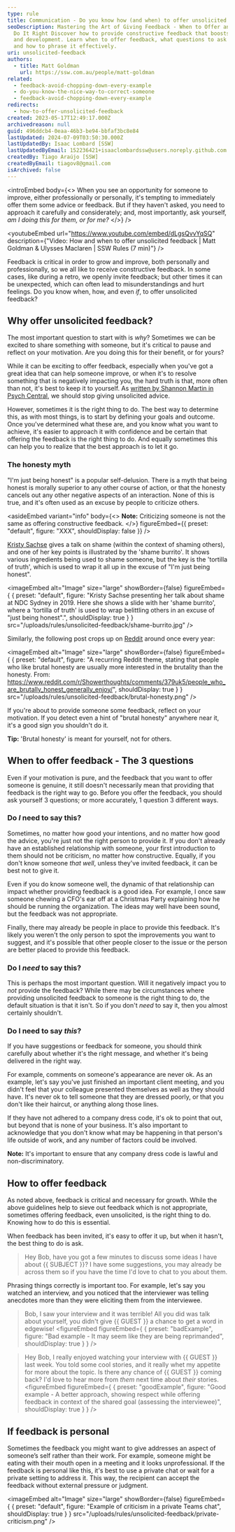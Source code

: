 ```yaml
---
type: rule
title: Communication - Do you know how (and when) to offer unsolicited feedback?
seoDescription: Mastering the Art of Giving Feedback - When to Offer and How to
  Do It Right Discover how to provide constructive feedback that boosts growth
  and development. Learn when to offer feedback, what questions to ask yourself,
  and how to phrase it effectively.
uri: unsolicited-feedback
authors:
  - title: Matt Goldman
    url: https://ssw.com.au/people/matt-goldman
related:
  - feedback-avoid-chopping-down-every-example
  - do-you-know-the-nice-way-to-correct-someone
  - feedback-avoid-chopping-down-every-example
redirects:
  - how-to-offer-unsolicited-feedback
created: 2023-05-17T12:49:17.000Z
archivedreason: null
guid: 496ddcb4-0eaa-46b3-be94-bbfaf3bc8e84
lastUpdated: 2024-07-09T03:50:30.000Z
lastUpdatedBy: Isaac Lombard [SSW]
lastUpdatedByEmail: 152236421+isaaclombardssw@users.noreply.github.com
createdBy: Tiago Araújo [SSW]
createdByEmail: tiagov8@gmail.com
isArchived: false
---
```


<introEmbed
  body={<>
When you see an opportunity for someone to improve, either professionally or personally, it's tempting to immediately offer them some advice or feedback. But if they haven't asked, you need to approach it carefully and considerately; and, most importantly, ask yourself, _am I doing this for them, or for me?_
  </>}
/>

<youtubeEmbed url="https://www.youtube.com/embed/dLgsQvvYqSQ" description={"Video: How and when to offer unsolicited feedback | Matt Goldman & Ulysses Maclaren | SSW Rules (7 min)"} />


Feedback is critical in order to grow and improve, both personally and professionally, so we all like to receive constructive feedback. In some cases, like during a retro, we openly invite feedback; but other times it can be unexpected, which can often lead to misunderstandings and hurt feelings. Do you know when, how, and even _if_, to offer unsolicited feedback?

## Why offer unsolicited feedback?

The most important question to start with is _why_? Sometimes we can be excited to share something with someone, but it's critical to pause and reflect on your motivation. Are you doing this for their benefit, or for yours?

While it can be exciting to offer feedback, especially when you've got a great idea that can help someone improve, or when it's to resolve something that is negatively impacting you, the hard truth is that, more often than not, it's best to keep it to yourself. As [written by Shannon Martin in Psych Central](https://psychcentral.com/blog/imperfect/2020/02/its-time-to-stop-giving-unsolicited-advice), we should stop giving unsolicited advice.

However, sometimes it is the right thing to do. The best way to determine this, as with most things, is to start by defining your goals and outcome. Once you've determined what these are, and you know what you want to achieve, it's easier to approach it with confidence and be certain that offering the feedback is the right thing to do. And equally sometimes this can help you to realize that the best approach is to let it go.

### The honesty myth

"I'm just being honest" is a popular self-delusion. There is a myth that being honest is morally superior to any other course of action, or that the honesty cancels out any other negative aspects of an interaction. None of this is true, and it's often used as an excuse by people to criticize others.


<asideEmbed
  variant="info"
  body={<>
    **Note:** Criticizing someone is not the same as offering constructive feedback.
  </>}
  figureEmbed={{
    preset: "default",
    figure: "XXX",
    shouldDisplay: false
  }}
/>


[Kristy Sachse](https://twitter.com/kristysachse) gives a talk on shame (within the context of shaming others), and one of her key points is illustrated by the 'shame burrito'. It shows various ingredients being used to shame someone, but the key is the 'tortilla of truth', which is used to wrap it all up in the excuse of "I'm just being honest".


<imageEmbed
  alt="Image"
  size="large"
  showBorder={false}
  figureEmbed={ {
    preset: "default",
    figure: "Kristy Sachse presenting her talk about shame at NDC Sydney in 2019. Here she shows a slide with her 'shame burrito', where a 'tortilla of truth' is used to wrap belittling others in an excuse of \"just being honest\".",
    shouldDisplay: true
  } }
  src="/uploads/rules/unsolicited-feedback/shame-burrito.jpg"
/>


Similarly, the following post crops up on [Reddit](https://reddit.com) around once every year:


<imageEmbed
  alt="Image"
  size="large"
  showBorder={false}
  figureEmbed={ {
    preset: "default",
    figure: "A recurring Reddit theme, stating that people who like brutal honesty are usually more interested in the brutality than the honesty. From: https://www.reddit.com/r/Showerthoughts/comments/379uk5/people_who_are_brutally_honest_generally_enjoy/",
    shouldDisplay: true
  } }
  src="/uploads/rules/unsolicited-feedback/brutal-honesty.png"
/>


If you're about to provide someone some feedback, reflect on your motivation. If you detect even a hint of "brutal honesty" anywhere near it, it's a good sign you shouldn't do it.

**Tip:** 'Brutal honesty' is meant for yourself, not for others.

## When to offer feedback - The 3 questions

Even if your motivation is pure, and the feedback that you want to offer someone is genuine, it still doesn't necessarily mean that providing that feedback is the right way to go. Before you offer the feedback, you should ask yourself 3 questions; or more accurately, 1 question 3 different ways.

### Do _I_ need to say this?

Sometimes, no matter how good your intentions, and no matter how good the advice, you're just not the right person to provide it. If you don't already have an established relationship with someone, your first introduction to them should not be criticism, no matter how constructive. Equally, if you don't know someone _that well_, unless they've invited feedback, it can be best not to give it.

Even if you do know someone well, the dynamic of that relationship can impact whether providing feedback is a good idea. For example, I once saw someone chewing a CFO's ear off at a Christmas Party explaining how he should be running the organization. The ideas may well have been sound, but the feedback was not appropriate.

Finally, there may already be people in place to provide this feedback. It's likely you weren't the only person to spot the improvements you want to suggest, and it's possible that other people closer to the issue or the person are better placed to provide this feedback.

### Do I _need_ to say this?

This is perhaps the most important question. Will it negatively impact you to _not_ provide the feedback? While there may be circumstances where providing unsolicited feedback to someone is the right thing to do, the default situation is that it isn't. So if you don't _need_ to say it, then you almost certainly shouldn't.

### Do I need to say _this_?

If you have suggestions or feedback for someone, you should think carefully about whether it's the right message, and whether it's being delivered in the right way.

For example, comments on someone's appearance are never ok. As an example, let's say you've just finished an important client meeting, and you didn't feel that your colleague presented themselves as well as they should have. It's never ok to tell someone that they are dressed poorly, or that you don't like their haircut, or anything along those lines.

If they have not adhered to a company dress code, it's ok to point that out, but beyond that is none of your business. It's also important to acknowledge that you don't know what may be happening in that person's life outside of work, and any number of factors could be involved.

**Note:** It's important to ensure that any company dress code is lawful and non-discriminatory.

## How to offer feedback

As noted above, feedback is critical and necessary for growth. While the above guidelines help to sieve out feedback which is not appropriate, sometimes offering feedback, even unsolicited, is the right thing to do. Knowing how to do this is essential.

When feedback has been invited, it's easy to offer it up, but when it hasn't, the best thing to do is ask.

> Hey Bob, have you got a few minutes to discuss some ideas I have about &#123;&#123; SUBJECT &#125;&#125;? I have some suggestions, you may already be across them so if you have the time I'd love to chat to you about them.

Phrasing things correctly is important too. For example, let's say you watched an interview, and you noticed that the interviewer was telling anecdotes more than they were eliciting them from the interviewee.

> Bob, I saw your interview and it was terrible! All you did was talk about yourself, you didn't give &#123;&#123; GUEST &#125;&#125; a chance to get a word in edgewise!
<figureEmbed figureEmbed={ {
  preset: "badExample",
  figure: "Bad example - It may seem like they are being reprimanded",
  shouldDisplay: true
} } />


> Hey Bob, I really enjoyed watching your interview with &#123;&#123; GUEST &#125;&#125; last week. You told some cool stories, and it really whet my appetite for more about the topic. Is there any chance of &#123;&#123; GUEST &#125;&#125; coming back? I'd love to hear more from *them* next time about *their* stories.
<figureEmbed figureEmbed={ {
  preset: "goodExample",
  figure: "Good example - A better approach, showing respect while offering feedback in context of the shared goal (assessing the interviewee)",
  shouldDisplay: true
} } />


## If feedback is personal

Sometimes the feedback you might want to give addresses an aspect of someone’s self rather than their work. For example, someone might be eating with their mouth open in a meeting and it looks unprofessional. If the feedback is personal like this, it's best to use a private chat or wait for a private setting to address it. This way, the recipient can accept the feedback without external pressure or judgment.


<imageEmbed
  alt="Image"
  size="large"
  showBorder={false}
  figureEmbed={ {
    preset: "default",
    figure: "Example of criticism in a private Teams chat",
    shouldDisplay: true
  } }
  src="/uploads/rules/unsolicited-feedback/private-criticism.png"
/>
